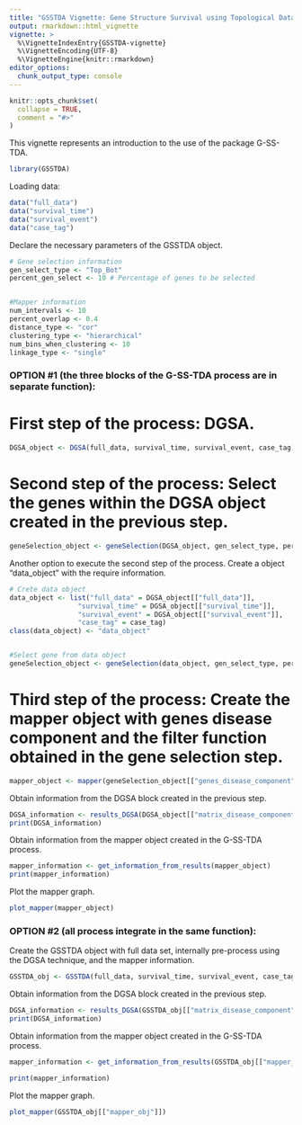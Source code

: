 ```yaml
---
title: "GSSTDA Vignette: Gene Structure Survival using Topological Data Analysis"
output: rmarkdown::html_vignette
vignette: >
  %\VignetteIndexEntry{GSSTDA-vignette}
  %\VignetteEncoding{UTF-8}
  %\VignetteEngine{knitr::rmarkdown}
editor_options: 
  chunk_output_type: console
---
```


```r
knitr::opts_chunk$set(
  collapse = TRUE,
  comment = "#>"
)
```

This vignette represents an introduction to the use of the package G-SS-TDA. 

```r
library(GSSTDA)
```

Loading data:
```r
data("full_data")
data("survival_time")
data("survival_event")
data("case_tag")
```


Declare the necessary parameters of the GSSTDA object.
```r
# Gene selection information
gen_select_type <- "Top_Bot"
percent_gen_select <- 10 # Percentage of genes to be selected


#Mapper information
num_intervals <- 10
percent_overlap <- 0.4
distance_type <- "cor"
clustering_type <- "hierarchical"
num_bins_when_clustering <- 10
linkage_type <- "single"

```

### OPTION #1 (the three blocks of the G-SS-TDA process are in separate function):

# First step of the process: DGSA.
```r
DGSA_object <- DGSA(full_data, survival_time, survival_event, case_tag)


```

# Second step of the process: Select the genes within the DGSA object created in the previous step.
```r
geneSelection_object <- geneSelection(DGSA_object, gen_select_type, percent_gen_select)

```
Another option to execute the second step of the process. Create a object "data_object" with the require information.
```r
# Crete data object
data_object <- list("full_data" = DGSA_object[["full_data"]],
                 "survival_time" = DGSA_object[["survival_time"]],
                 "survival_event" = DGSA_object[["survival_event"]],
                 "case_tag" = case_tag)
class(data_object) <- "data_object"


#Select gene from data object
geneSelection_object <- geneSelection(data_object, gen_select_type, percent_gen_select)


```


# Third step of the process: Create the mapper object with genes disease component and the filter function obtained in the gene selection step.
```r
mapper_object <- mapper(geneSelection_object[["genes_disease_component"]], geneSelection_object[["filter_values"]], num_intervals, percent_overlap, distance_type,clustering_type, num_bins_when_clustering, linkage_type, optimal_clustering_mode)


```


Obtain information from the DGSA block created in the previous step.
```r
DGSA_information <- results_DGSA(DGSA_object[["matrix_disease_component"]], case_tag)
print(DGSA_information)
```

Obtain information from the mapper object created in the G-SS-TDA process.
```r
mapper_information <- get_information_from_results(mapper_object)
print(mapper_information)
```

Plot the mapper graph.
```r
plot_mapper(mapper_object)
```


### OPTION #2 (all process integrate in the same function):

Create the GSSTDA object with full data set, internally pre-process using the DGSA technique, and the mapper information.
```r
GSSTDA_obj <- GSSTDA(full_data, survival_time, survival_event, case_tag, gen_select_type, percent_gen_select, num_intervals, percent_overlap, distance_type, clustering_type, num_bins_when_clustering, linkage_type)

```

Obtain information from the DGSA block created in the previous step.
```r
DGSA_information <- results_DGSA(GSSTDA_obj[["matrix_disease_component"]], case_tag)
print(DGSA_information)
```

Obtain information from the mapper object created in the G-SS-TDA process.
```r
mapper_information <- get_information_from_results(GSSTDA_obj[["mapper_obj"]])

print(mapper_information)
```

Plot the mapper graph.
```r
plot_mapper(GSSTDA_obj[["mapper_obj"]])
```

